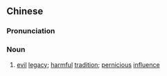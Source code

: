 {{also|遗毒}}
==Chinese==
{{zh-forms|s=遗毒}}

===Pronunciation===
{{zh-pron
|m=yídú
|c=wai4 duk6
|mn=qz,xm,zz:ûi-to̍k/qz,xm,zz:î-to̍k
|cat=n
}}

===Noun===
{{zh-noun}}

# [[evil]] [[legacy]]; [[harmful]] [[tradition]]; [[pernicious]] [[influence]]